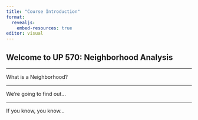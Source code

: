 ```yaml
---
title: "Course Introduction"
format: 
  revealjs:
    embed-resources: true
editor: visual
---
```


## Welcome to UP 570: Neighborhood Analysis

---

What is a Neighborhood?

---

We're going to find out...

--- 

If you know, you know...

